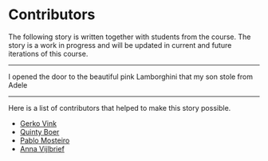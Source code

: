 # Contributors {.unnumbered}

The following story is written together with students from the course. The story is a work in progress and will be updated in current and future iterations of this course. 

---

I opened the door to the beautiful pink Lamborghini that my son stole from Adele


---

Here is a list of contributors that helped to make this story possible.

- [Gerko Vink](https:/wwww.github.com/gerkovink)
- [Quinty Boer](https://github.com/quintyboer)
- [Pablo Mosteiro](https://www.uu.nl/staff/PJMosteiroRomero)
- [Anna Vijlbrief](https://github.com/AJV304)